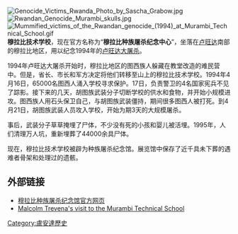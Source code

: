 {{Unreferenced|time=2022-02-11T11:52:32+00:00}}[[Image:Genocide_Victims_Rwanda_Photo_by_Sascha_Grabow.jpg|thumb]]
[[Image:Rwandan_Genocide_Murambi_skulls.jpg|thumb]]
[[Image:Mummified_victims_of_the_Rwandan_genocide_(1994)_at_Murambi_Technical_School.gif|thumb]] 
'''穆拉比技术学校'''，现在官方名称为“'''穆拉比种族屠杀纪念中心'''”，坐落在[[卢旺达|卢旺达]]南部的穆拉比地区，用以纪念1994年的[[卢旺达大屠杀|卢旺达大屠杀]]。

1994年卢旺达大屠杀开始时，穆拉比地区的图西族人躲藏在教堂改造的难民营中。但是，省长、市长和军方决定将他们转移至山上的穆拉比技术学校。1994年4月16日，65000名图西人涌入学校寻求保护。17日，负责警卫的4名国家宪兵不见了踪影。接下来的几天，胡图族武装分子切断学校的供水和食物，并开始小规模进攻。图西族人用石头保卫自己，与胡图族武装僵持，期间很多图西人被打死。到4月21日，胡图族武装人员攻入学校，开始为期3天的大规模屠杀。

事后，武装分子草草掩埋了尸体，不少没有死的小孩和婴儿被活埋。1995年，人们清理万人坑，重新埋葬了44000余具尸体。

现在，穆拉比技术学校被辟为种族屠杀纪念馆。展览馆中保存了近千具未下葬的遇难者骨架和处理过的遗骸。

== 外部链接 ==
* [https://web.archive.org/web/20090203160912/http://www.museum.gov.rw/2_museums/murambi/genocide_memorial/pages_html/page_intro.htm 穆拉比种族屠杀纪念馆官方网页]
* [https://web.archive.org/web/20080123130843/http://www.crazymalc.co.nz/06Nov/25Nov/25Nov.htm Malcolm Trevena's visit to the Murambi Technical School]

{{coord|-2.4544|29.5684|display=title}}
{{Rwanda-stub}}

[[Category:盧安達歷史|Category:盧安達歷史]]